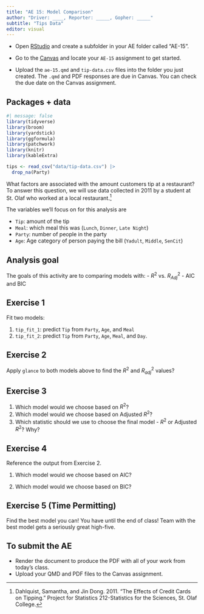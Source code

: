 ```yaml
---
title: "AE 15: Model Comparison"
author: "Driver: ____, Reporter: _____, Gopher: _____"
subtitle: "Tips Data"
editor: visual
---
```


::: callout-important
-   Open [RStudio](https://rstudio.collegeofidaho.edu/) and create a subfolder in your AE folder called "AE-15".

-   Go to the [Canvas](https://cofi.instructure.com/courses/15692/assignments/183899) and locate your `AE-15` assignment to get started.

-   Upload the `ae-15.qmd` and `tip-data.csv` files into the folder you just created. The `.qmd` and PDF responses are due in Canvas. You can check the due date on the Canvas assignment.
:::

## Packages + data

```r
#| message: false
library(tidyverse)
library(broom)
library(yardstick)
library(ggformula)
library(patchwork)
library(knitr)
library(kableExtra)

tips <- read_csv("data/tip-data.csv") |> 
  drop_na(Party)
```

What factors are associated with the amount customers tip at a restaurant? To answer this question, we will use data collected in 2011 by a student at St. Olaf who worked at a local restaurant.[^1]

[^1]: Dahlquist, Samantha, and Jin Dong. 2011. "The Effects of Credit Cards on Tipping." Project for Statistics 212-Statistics for the Sciences, St. Olaf College.

The variables we'll focus on for this analysis are

-   `Tip`: amount of the tip
-   `Meal`: which meal this was (`Lunch`, `Dinner`, `Late Night`)
-   `Party`: number of people in the party
-   `Age`: Age category of person paying the bill (`Yadult`, `Middle`, `SenCit`)

## Analysis goal

The goals of this activity are to comparing models with:
-   $R^2$ vs. $R^2_{Adj}$
-   AIC and BIC
  
## Exercise 1

Fit two models:

1. `tip_fit_1`: predict `Tip` from `Party`, `Age`, and `Meal`
2. `tip_fit_2`: predict `Tip` from `Party`, `Age`, `Meal`, and `Day`.

## Exercise 2

Apply `glance` to both models above to find the $R^2$ and $R^2_{adj}$ values?

## Exercise 3

1.  Which model would we choose based on $R^2$?
2.  Which model would we choose based on Adjusted $R^2$?
3.  Which statistic should we use to choose the final model - $R^2$ or Adjusted $R^2$? Why?

## Exercise 4

Reference the output from Exercise 2.

1.  Which model would we choose based on AIC?

2.  Which model would we choose based on BIC?

## Exercise 5 (Time Permitting)

Find the best model you can! You have until the end of class! Team with the best model gets a seriously great high-five.

## To submit the AE

::: callout-important
-   Render the document to produce the PDF with all of your work from today's class.
-   Upload your QMD and PDF files to the Canvas assignment.
:::
